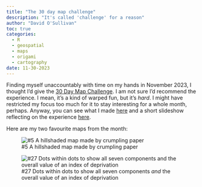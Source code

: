 ```yaml
---
title: "The 30 day map challenge"
description: "It's called 'challenge' for a reason"
author: "David O'Sullivan"
toc: true
categories:
  - R
  - geospatial
  - maps
  - origami
  - cartography
date: 11-30-2023
---
```


Finding myself unaccountably with time on my hands in November 2023, I thought I'd give the [30 Day Map Challenge](https://30daymapchallenge.com/). I am not sure I'd recommend the experience. I mean, it's a kind of warped fun, but it's _hard_. I might have restricted my focus too much for it to stay interesting for a whole month, perhaps. Anyway, you can see what I made [here](https://dosull.github.io/30-day-maps-2023/) and a short slideshow reflecting on the experience [here](https://dosull.github.io/30-day-maps-2023/maps/maptime/maptime-30-days.html#/title-slide).

Here are my two favourite maps from the month:

![#5 A hillshaded map made by crumpling paper](05-crumpled-paper-hillshade.jpg)

![#27 Dots within dots to show all seven components _and_ the overall value of an index of deprivation](unnamed-chunk-5-1.png)
